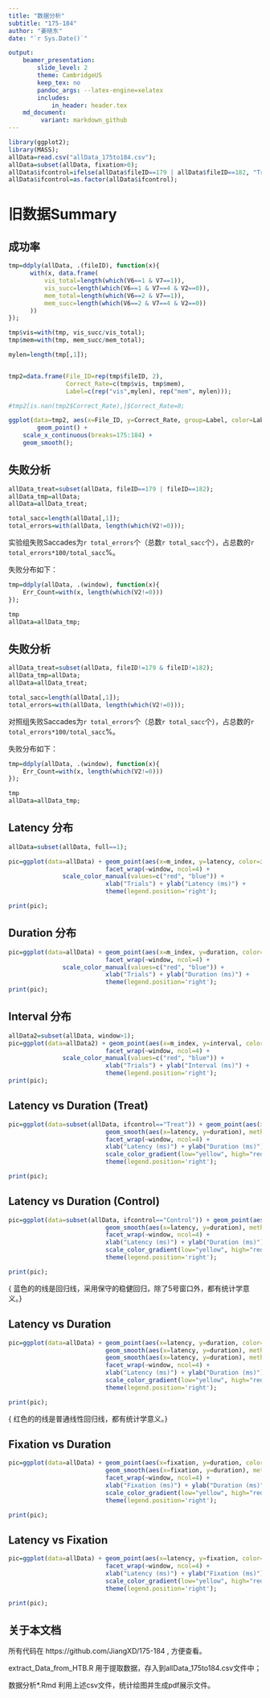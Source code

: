 ```yaml
---
title: "数据分析"
subtitle: "175-184"
author: "姜晓东"
date: "`r Sys.Date()`"

output:
    beamer_presentation:
        slide_level: 2
        theme: CambridgeUS
        keep_tex: no
        pandoc_args: --latex-engine=xelatex
        includes:
            in_header: header.tex
    md_document:
         variant: markdown_github
---
```


```r
library(ggplot2);
library(MASS);
allData=read.csv("allData_175to184.csv");
allData=subset(allData, fixation>0);
allData$ifcontrol=ifelse(allData$fileID==179 | allData$fileID==182, "Treat", "Control");
allData$ifcontrol=as.factor(allData$ifcontrol);

```




# 旧数据Summary

## 成功率

```r
tmp=ddply(allData, .(fileID), function(x){
      with(x, data.frame(
          vis_total=length(which(V6==1 & V7==1)),
          vis_succ=length(which(V6==1 & V7==4 & V2==0)),
          mem_total=length(which(V6==2 & V7==1)),
          mem_succ=length(which(V6==2 & V7==4 & V2==0))
      ))
});

tmp$vis=with(tmp, vis_succ/vis_total);
tmp$mem=with(tmp, mem_succ/mem_total);

mylen=length(tmp[,1]);


tmp2=data.frame(File_ID=rep(tmp$fileID, 2), 
                Correct_Rate=c(tmp$vis, tmp$mem),
                Label=c(rep("vis",mylen), rep("mem", mylen)));

#tmp2[is.nan(tmp2$Correct_Rate),]$Correct_Rate=0;

ggplot(data=tmp2, aes(x=File_ID, y=Correct_Rate, group=Label, color=Label, fill=Label)) + 
        geom_point() + 
	scale_x_continuous(breaks=175:184) +
	geom_smooth();               

```




## 失败分析
```r
allData_treat=subset(allData, fileID==179 | fileID==182);
allData_tmp=allData;
allData=allData_treat;

total_sacc=length(allData[,1]);
total_errors=with(allData, length(which(V2!=0)));

```

实验组失败Saccades为`r total_errors`个（总数`r total_sacc`个），占总数的`r total_errors*100/total_sacc`%。

失败分布如下：

```r
tmp=ddply(allData, .(window), function(x){
    Err_Count=with(x, length(which(V2!=0)))
});

tmp
allData=allData_tmp;
```



## 失败分析
```r
allData_treat=subset(allData, fileID!=179 & fileID!=182);
allData_tmp=allData;
allData=allData_treat;

total_sacc=length(allData[,1]);
total_errors=with(allData, length(which(V2!=0)));

```

对照组失败Saccades为`r total_errors`个（总数`r total_sacc`个），占总数的`r total_errors*100/total_sacc`%。

失败分布如下：

```r
tmp=ddply(allData, .(window), function(x){
    Err_Count=with(x, length(which(V2!=0)))
});

tmp
allData=allData_tmp;
```



## Latency 分布

```r
allData=subset(allData, full==1);

pic=ggplot(data=allData) + geom_point(aes(x=m_index, y=latency, color=ifcontrol), size=0.4, shape=16, alpha=0.6) +
                           facet_wrap(~window, ncol=4) +
			   scale_color_manual(values=c("red", "blue")) +
                           xlab("Trials") + ylab("Latency (ms)") +
                           theme(legend.position='right'); 

print(pic);

```

## Duration 分布


```r
pic=ggplot(data=allData) + geom_point(aes(x=m_index, y=duration, color=ifcontrol), size=0.4, shape=16, alpha=0.6) +
                           facet_wrap(~window, ncol=4) +
			   scale_color_manual(values=c("red", "blue")) +
                           xlab("Trials") + ylab("Duration (ms)") +
                           theme(legend.position='right');
print(pic);

```


## Interval 分布

```r
allData2=subset(allData, window>1);
pic=ggplot(data=allData2) + geom_point(aes(x=m_index, y=interval, color=ifcontrol), size=0.4, shape=16, alpha=0.6) +
                           facet_wrap(~window, ncol=4) +
			   scale_color_manual(values=c("red", "blue")) +
                           xlab("Trials") + ylab("Interval (ms)") +
                           theme(legend.position='right');
print(pic);
```


## Latency vs Duration (Treat)

```r

pic=ggplot(data=subset(allData, ifcontrol=="Treat")) + geom_point(aes(x=latency, y=duration, color=rewards), size=0.4, shape=16, alpha=0.6) +
                           geom_smooth(aes(x=latency, y=duration), method="rlm") +
                           facet_wrap(~window, ncol=4) +
                           xlab("Latency (ms)") + ylab("Duration (ms)") +
                           scale_color_gradient(low="yellow", high="red") +
                           theme(legend.position='right');

print(pic);
```



## Latency vs Duration (Control)

```r

pic=ggplot(data=subset(allData, ifcontrol=="Control")) + geom_point(aes(x=latency, y=duration, color=rewards), size=0.4, shape=16, alpha=0.6) +
                           geom_smooth(aes(x=latency, y=duration), method="rlm") +
                           facet_wrap(~window, ncol=4) +
                           xlab("Latency (ms)") + ylab("Duration (ms)") +
                           scale_color_gradient(low="yellow", high="red") +
                           theme(legend.position='right');

print(pic);
```


 \tiny {\color{blue} 蓝色的的线是回归线，采用保守的稳健回归，除了5号窗口外，都有统计学意义。}


## Latency vs Duration

```r
pic=ggplot(data=allData) + geom_point(aes(x=latency, y=duration, color=rewards), size=0.2, shape=16, alpha=0.6) +
                           geom_smooth(aes(x=latency, y=duration), method="rlm") +
                           geom_smooth(aes(x=latency, y=duration), method="lm", col="red") +
                           facet_wrap(~window, ncol=4) +
                           xlab("Latency (ms)") + ylab("Duration (ms)") +
                           scale_color_gradient(low="yellow", high="red") +
                           theme(legend.position='right');

print(pic);
```

\tiny {\color{blue} 红色的的线是普通线性回归线，都有统计学意义。}


## Fixation vs Duration

```r
pic=ggplot(data=allData) + geom_point(aes(x=fixation, y=duration, color=rewards), size=0.2, shape=16, alpha=0.6) +
                           geom_smooth(aes(x=fixation, y=duration), method="rlm") +
                           facet_wrap(~window, ncol=4) +
                           xlab("Fixation (ms)") + ylab("Duration (ms)") +
                           scale_color_gradient(low="yellow", high="red") +
                           theme(legend.position='right');

print(pic);
```

## Latency vs Fixation

```r
pic=ggplot(data=allData) + geom_point(aes(x=latency, y=fixation, color=rewards), size=0.2, shape=16, alpha=0.6) +
                           facet_wrap(~window, ncol=4) +
                           xlab("Latency (ms)") + ylab("Fixation (ms)") +
                           scale_color_gradient(low="yellow", high="red") +
                           theme(legend.position='right');

print(pic);
```



## 关于本文档

所有代码在 https://github.com/JiangXD/175-184 , 方便查看。


extract_Data_from_HTB.R 用于提取数据，存入到allData_175to184.csv文件中；

数据分析*.Rmd 利用上述csv文件，统计绘图并生成pdf展示文件。

 
